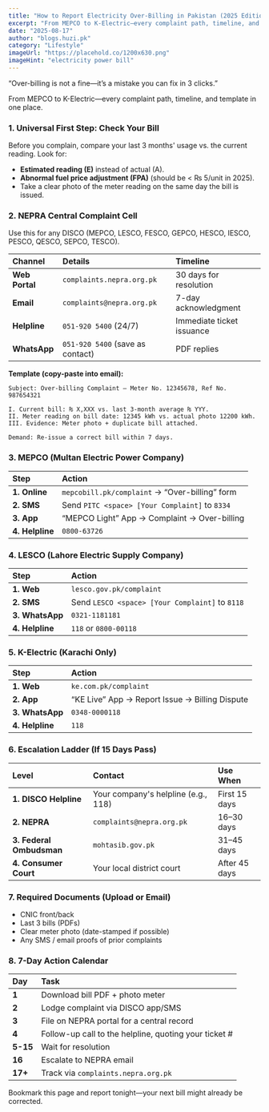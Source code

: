 ```yaml
---
title: "How to Report Electricity Over-Billing in Pakistan (2025 Edition)"
excerpt: "From MEPCO to K-Electric—every complaint path, timeline, and template in one place to fix electricity over-billing in Pakistan."
date: "2025-08-17"
author: "blogs.huzi.pk"
category: "Lifestyle"
imageUrl: "https://placehold.co/1200x630.png"
imageHint: "electricity power bill"
---
```


“Over-billing is not a fine—it’s a mistake you can fix in 3 clicks.”

From MEPCO to K-Electric—every complaint path, timeline, and template in one place.

### 1. Universal First Step: Check Your Bill

Before you complain, compare your last 3 months' usage vs. the current reading. Look for:
*   **Estimated reading (E)** instead of actual (A).
*   **Abnormal fuel price adjustment (FPA)** (should be < ₨ 5/unit in 2025).
*   Take a clear photo of the meter reading on the same day the bill is issued.

### 2. NEPRA Central Complaint Cell

Use this for any DISCO (MEPCO, LESCO, FESCO, GEPCO, HESCO, IESCO, PESCO, QESCO, SEPCO, TESCO).

| Channel | Details | Timeline |
| :--- | :--- | :--- |
| **Web Portal** | `complaints.nepra.org.pk` | 30 days for resolution |
| **Email** | `complaints@nepra.org.pk` | 7-day acknowledgment |
| **Helpline** | `051-920 5400` (24/7) | Immediate ticket issuance |
| **WhatsApp** | `051-920 5400` (save as contact) | PDF replies |

**Template (copy-paste into email):**
````
Subject: Over-billing Complaint – Meter No. 12345678, Ref No. 987654321

I. Current bill: ₨ X,XXX vs. last 3-month average ₨ YYY.
II. Meter reading on bill date: 12345 kWh vs. actual photo 12200 kWh.
III. Evidence: Meter photo + duplicate bill attached.

Demand: Re-issue a correct bill within 7 days.
````

### 3. MEPCO (Multan Electric Power Company)

| Step | Action |
| :--- | :--- |
| **1. Online** | `mepcobill.pk/complaint` → “Over-billing” form |
| **2. SMS** | Send `PITC <space> [Your Complaint]` to `8334` |
| **3. App** | “MEPCO Light” App → Complaint → Over-billing |
| **4. Helpline** | `0800-63726` |

### 4. LESCO (Lahore Electric Supply Company)

| Step | Action |
| :--- | :--- |
| **1. Web** | `lesco.gov.pk/complaint` |
| **2. SMS** | Send `LESCO <space> [Your Complaint]` to `8118` |
| **3. WhatsApp** | `0321-1181181` |
| **4. Helpline** | `118` or `0800-00118` |

### 5. K-Electric (Karachi Only)

| Step | Action |
| :--- | :--- |
| **1. Web** | `ke.com.pk/complaint` |
| **2. App** | “KE Live” App → Report Issue → Billing Dispute |
| **3. WhatsApp** | `0348-0000118` |
| **4. Helpline** | `118` |

### 6. Escalation Ladder (If 15 Days Pass)

| Level | Contact | Use When |
| :--- | :--- | :--- |
| **1. DISCO Helpline** | Your company's helpline (e.g., 118) | First 15 days |
| **2. NEPRA** | `complaints@nepra.org.pk` | 16–30 days |
| **3. Federal Ombudsman** | `mohtasib.gov.pk` | 31–45 days |
| **4. Consumer Court** | Your local district court | After 45 days |

### 7. Required Documents (Upload or Email)

*   CNIC front/back
*   Last 3 bills (PDFs)
*   Clear meter photo (date-stamped if possible)
*   Any SMS / email proofs of prior complaints

### 8. 7-Day Action Calendar

| Day | Task |
| :--- | :--- |
| **1** | Download bill PDF + photo meter |
| **2** | Lodge complaint via DISCO app/SMS |
| **3** | File on NEPRA portal for a central record |
| **4** | Follow-up call to the helpline, quoting your ticket # |
| **5-15** | Wait for resolution |
| **16** | Escalate to NEPRA email |
| **17+** | Track via `complaints.nepra.org.pk` |

Bookmark this page and report tonight—your next bill might already be corrected.
